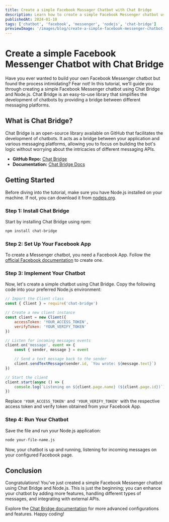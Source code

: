 ```yaml
---
title: Create a simple Facebook Massager Chatbot with Chat Bridge
description: Learn how to create a simple Facebook Messenger chatbot using Chat Bridge and Node.js.
publishedAt: 2024-01-10
tags: ['chatbot', 'facebook', 'messenger', 'nodejs', 'chat-bridge']
previewImage: '/images/blog/create-a-simple-facebook-messenger-chatbot-with-chat-bridge.png'
---
```


# Create a simple Facebook Messenger Chatbot with Chat Bridge

Have you ever wanted to build your own Facebook Messenger chatbot but found the process intimidating? Fear not! In this tutorial, we'll guide you through creating a simple Facebook Messenger chatbot using Chat Bridge and Node.js. Chat Bridge is an easy-to-use library that simplifies the development of chatbots by providing a bridge between different messaging platforms.

## What is Chat Bridge?

Chat Bridge is an open-source library available on GitHub that facilitates the development of chatbots. It acts as a bridge between your application and various messaging platforms, allowing you to focus on building the bot's logic without worrying about the intricacies of different messaging APIs.

-   **GitHub Repo:** [Chat Bridge](https://github.com/Onyx-Innovators/Chat-Bridge)
-   **Documentation:** [Chat Bridge Docs]()

## Getting Started

Before diving into the tutorial, make sure you have Node.js installed on your machine. If not, you can download it from [nodejs.org](https://nodejs.org/).

### Step 1: Install Chat Bridge

Start by installing Chat Bridge using npm:

```bash
npm install chat-bridge
```

### Step 2: Set Up Your Facebook App

To create a Messenger chatbot, you need a Facebook App. Follow the [official Facebook documentation](https://developers.facebook.com/docs/messenger-platform/getting-started/app-setup) to create one.

### Step 3: Implement Your Chatbot

Now, let's create a simple chatbot using Chat Bridge. Copy the following code into your preferred Node.js environment:

```javascript
// Import the Client class
const { Client } = require('chat-bridge')

// Create a new client instance
const client = new Client({
    accessToken: 'YOUR_ACCESS_TOKEN',
    verifyToken: 'YOUR_VERIFY_TOKEN'
})

// Listen for incoming messages events
client.on('message', event => {
    const { sender, message } = event

    // Send a text message back to the sender
    client.sendTextMessage(sender.id, `You wrote: ${message.text}`)
})

// Start the client
client.start(async () => {
    console.log(`Listening on ${client.page.name} (${client.page.id})`)
})
```

Replace `'YOUR_ACCESS_TOKEN'` and `'YOUR_VERIFY_TOKEN'` with the respective access token and verify token obtained from your Facebook App.

### Step 4: Run Your Chatbot

Save the file and run your Node.js application:

```bash
node your-file-name.js
```

Now, your chatbot is up and running, listening for incoming messages on your configured Facebook page.

## Conclusion

Congratulations! You've just created a simple Facebook Messenger chatbot using Chat Bridge and Node.js. This is just the beginning; you can enhance your chatbot by adding more features, handling different types of messages, and integrating with external APIs.

Explore the [Chat Bridge documentation]() for more advanced configurations and features. Happy coding!
